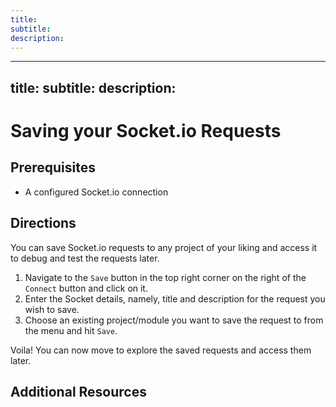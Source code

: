 ```yaml
--- 
title: 
subtitle: 
description: 
---
```


--- 
title: 
subtitle: 
description: 
---

# Saving your Socket.io Requests

## Prerequisites 

- A configured Socket.io connection 

## Directions 

You can save Socket.io requests to any project of your liking and access it to debug and test the requests later.

1. Navigate to the `Save` button in the top right corner on the right of the `Connect` button and click on it.
2. Enter the Socket details, namely, title and description for the request you wish to save. 
3. Choose an existing project/module you want to save the request to from the menu and hit `Save`.

Voila! You can now move to explore the saved requests and access them later.

## Additional Resources 
